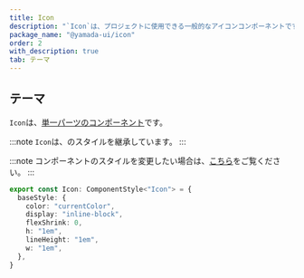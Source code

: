```yaml
---
title: Icon
description: "`Icon`は、プロジェクトに使用できる一般的なアイコンコンポーネントです。"
package_name: "@yamada-ui/icon"
order: 2
with_description: true
tab: テーマ
---
```


## テーマ

`Icon`は、[単一パーツのコンポーネント](/styled-system/theming/component-styles#単一パーツのコンポーネント)です。

:::note
`Icon`は、のスタイルを継承しています。
:::

:::note
コンポーネントのスタイルを変更したい場合は、[こちら](/styled-system/theming/customize-theme#コンポーネントのスタイルを変更する)をご覧ください。
:::

```ts
export const Icon: ComponentStyle<"Icon"> = {
  baseStyle: {
    color: "currentColor",
    display: "inline-block",
    flexShrink: 0,
    h: "1em",
    lineHeight: "1em",
    w: "1em",
  },
}
```
